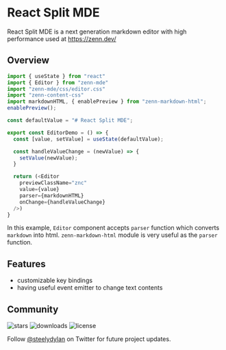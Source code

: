 
# React Split MDE

React Split MDE is a next generation markdown editor with high performance used at https://zenn.dev/

<EditorDemo />

## Overview


```js
import { useState } from "react"
import { Editor } from "zenn-mde"
import "zenn-mde/css/editor.css"
import "zenn-content-css"
import markdownHTML, { enablePreview } from "zenn-markdown-html";
enablePreview();

const defaultValue = "# React Split MDE";

export const EditorDemo = () => {
  const [value, setValue] = useState(defaultValue);

  const handleValueChange = (newValue) => {
    setValue(newValue);
  }

  return (<Editor 
    previewClassName="znc"
    value={value} 
    parser={markdownHTML}
    onChange={handleValueChange} 
  />)
}
```

In this example, `Editor` component accepts `parser` function which converts `markdown` into html.
`zenn-markdown-html` module is very useful as the `parser` function.

## Features

- customizable key bindings
- having useful event emitter to change text contents

## Community

<p className="flex h-6">
  <img alt="stars" src="https://badgen.net/github/stars/steelydylan/zenn-mde" className="inline-block mr-2"/>
  <img alt="downloads" src="https://badgen.net/npm/dt/zenn-mde" className="inline-block mr-2"/>
  <img alt="license" src="https://badgen.net/npm/license/zenn-mde" className="inline-block mr-2"/>
</p>

Follow [@steelydylan](https://twitter.com/steelydylan) on Twitter for future project updates.

